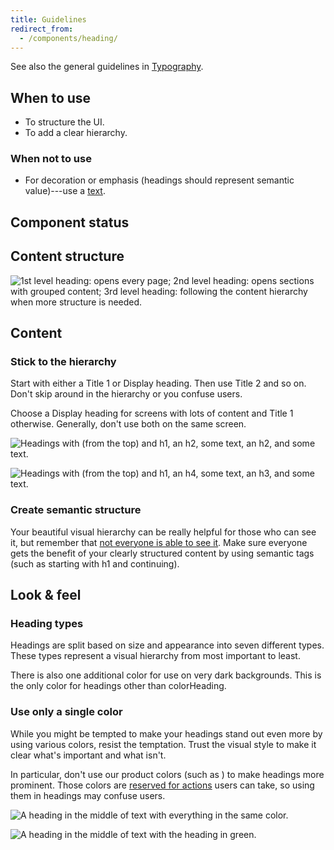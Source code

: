 ```yaml
---
title: Guidelines
redirect_from:
  - /components/heading/
---
```


<ReactExample exampleId="Heading-default" />

See also the general guidelines in [Typography](/foundation/typography/).

## When to use

- To structure the UI.
- To add a clear hierarchy.

### When not to use

- For decoration or emphasis (headings should represent semantic value)---use a [text](/components/text/text/).

## Component status

<ComponentStatus component="Heading" />

## Content structure

![1st level heading: opens every page; 2nd level heading: opens sections with grouped content; 3rd level heading: following the content hierarchy when more structure is needed.](fileId:4QJZqvBvRrLu6t9mwObCkA;nodeId:0%3A237)

## Content

### Stick to the hierarchy

Start with either a Title 1 or Display heading.
Then use Title 2 and so on.
Don't skip around in the hierarchy or you confuse users.

Choose a Display heading for screens with lots of content and Title 1 otherwise.
Generally, don't use both on the same screen.

<Guideline type="do" title="Respect the hierarchy">

![Headings with (from the top) and h1, an h2, some text, an h2, and some text.](fileId:fannvRpkOJK6uxxT33EKaa;nodeId:62%3A5)

![Headings with (from the top) and h1, an h4, some text, an h3, and some text.](fileId:fannvRpkOJK6uxxT33EKaa;nodeId:61%3A0)

</Guideline>

### Create semantic structure

Your beautiful visual hierarchy can be really helpful for those who can see it,
but remember that [not everyone is able to see it](/foundation/accessibility/).
Make sure everyone gets the benefit of your clearly structured content by using semantic tags
(such as starting with h1 and continuing).

## Look & feel

### Heading types

Headings are split based on size and appearance into seven different types.
These types represent a visual hierarchy from most important to least.

<ReactExample exampleId="Heading-types" />

There is also one additional color for use on very dark backgrounds.
This is the only color for headings other than colorHeading.

<ReactExample exampleId="Heading-inverted" />

### Use only a single color

While you might be tempted to make your headings stand out even more by using various colors,
resist the temptation.
Trust the visual style to make it clear what's important and what isn't.

In particular, don't use our product colors (such as <InlineToken name="paletteProductNormal" alternateName />)
to make headings more prominent.
Those colors are [reserved for actions](/foundation/color/#actionable-colors) users can take,
so using them in headings may confuse users.

<Guideline type="do" title="Use heading color">

![A heading in the middle of text with everything in the same color.](fileId:fannvRpkOJK6uxxT33EKaa;nodeId:63%3A0)

![A heading in the middle of text with the heading in green.](fileId:fannvRpkOJK6uxxT33EKaa;nodeId:64%3A6)

</Guideline>
